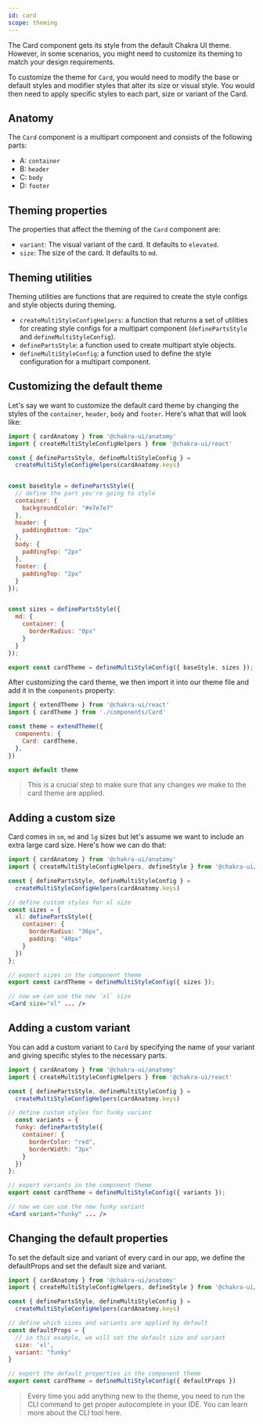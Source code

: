 ```yaml
---
id: card
scope: theming
---
```

The Card component gets its style from the default Chakra UI theme. 
However, in some scenarios, you might need to customize its theming to match your design requirements.

To customize the theme for `Card`, you would need to modify the base or default styles and modifier styles that alter its size or visual style. You would then need to apply specific styles to each part, size or variant of the Card. 

## Anatomy
The `Card` component is a multipart component and consists of the following parts:

- A: `container`
- B: `header`
- C: `body`
- D: `footer`


## Theming properties

The properties that affect the theming of the `Card` component are:

- `variant`: The visual variant of the card. It defaults to `elevated`.
- `size`: The size of the card. It defaults to `md`.

## Theming utilities

Theming utilities are functions that are required to create the style configs and style objects during theming.

- `createMultiStyleConfigHelpers`: a function that returns a set of utilities
  for creating style configs for a multipart component (`definePartsStyle` and
  `defineMultiStyleConfig`).
- `definePartsStyle`: a function used to create multipart style objects.
- `defineMultiStyleConfig`: a function used to define the style configuration
  for a multipart component.


## Customizing the default theme
Let's say we want to customize the default card theme by changing the styles of the `container`, `header`, `body` and `footer`. Here's what that will look like:


```jsx live=false
import { cardAnatomy } from '@chakra-ui/anatomy'
import { createMultiStyleConfigHelpers } from '@chakra-ui/react'

const { definePartsStyle, defineMultiStyleConfig } =
  createMultiStyleConfigHelpers(cardAnatomy.keys)


const baseStyle = definePartsStyle({
  // define the part you're going to style
  container: {
    backgroundColor: "#e7e7e7"
  },
  header: {
    paddingBottom: "2px"
  },
  body: {
    paddingTop: "2px"
  },
  footer: {
    paddingTop: "2px"
  }
});


const sizes = definePartsStyle({
  md: {
    container: {
      borderRadius: "0px"
    }
  }
});

export const cardTheme = defineMultiStyleConfig({ baseStyle, sizes });
```

After customizing the card theme, we then import it into our theme file and add
it in the `components` property:

```jsx live=false
import { extendTheme } from '@chakra-ui/react'
import { cardTheme } from './components/Card'

const theme = extendTheme({
  components: {
    Card: cardTheme,
  },
})

export default theme
```

> This is a crucial step to make sure that any changes we make to the card theme
> are applied.

## Adding a custom size

Card comes in `sm`, `md` and `lg` sizes but let's assume we want to include an extra large card size. Here's how we can do
that:

```jsx live=false
import { cardAnatomy } from '@chakra-ui/anatomy'
import { createMultiStyleConfigHelpers, defineStyle } from '@chakra-ui/react'

const { definePartsStyle, defineMultiStyleConfig } =
  createMultiStyleConfigHelpers(cardAnatomy.keys)

// define custom styles for xl size
const sizes = {
  xl: definePartsStyle({
    container: {
      borderRadius: "36px",
      padding: "40px"
    }
  })
};

// export sizes in the component theme
export const cardTheme = defineMultiStyleConfig({ sizes });

// now we can use the new `xl` size
<Card size="xl" ... />
```

## Adding a custom variant

You can add a custom variant to `Card` by specifying the name of your variant and giving specific styles to the necessary parts.

```jsx live=false
import { cardAnatomy } from '@chakra-ui/anatomy'
import { createMultiStyleConfigHelpers } from '@chakra-ui/react'

const { definePartsStyle, defineMultiStyleConfig } =
  createMultiStyleConfigHelpers(cardAnatomy.keys)

// define custom styles for funky variant
  const variants = {
  funky: definePartsStyle({
    container: {
      borderColor: "red",
      borderWidth: "3px"
    }
  })
};

// export variants in the component theme
export const cardTheme = defineMultiStyleConfig({ variants });

// now we can use the new funky variant
<Card variant="funky" ... />
```

## Changing the default properties

To set the default size and variant of every card in our app, we define the defaultProps and set the default size and variant.

```jsx live=false
import { cardAnatomy } from '@chakra-ui/anatomy'
import { createMultiStyleConfigHelpers, defineStyle } from '@chakra-ui/react'

const { definePartsStyle, defineMultiStyleConfig } =
  createMultiStyleConfigHelpers(cardAnatomy.keys)

// define which sizes and variants are applied by default
const defaultProps = {
  // in this example, we will set the default size and variant
  size: 'xl',
  variant: "funky"
}

// export the default properties in the component theme
export const cardTheme = defineMultiStyleConfig({ defaultProps })
```
> Every time you add anything new to the theme, you need to run the CLI command to get proper autocomplete in your IDE. You can learn more about the CLI tool here.

